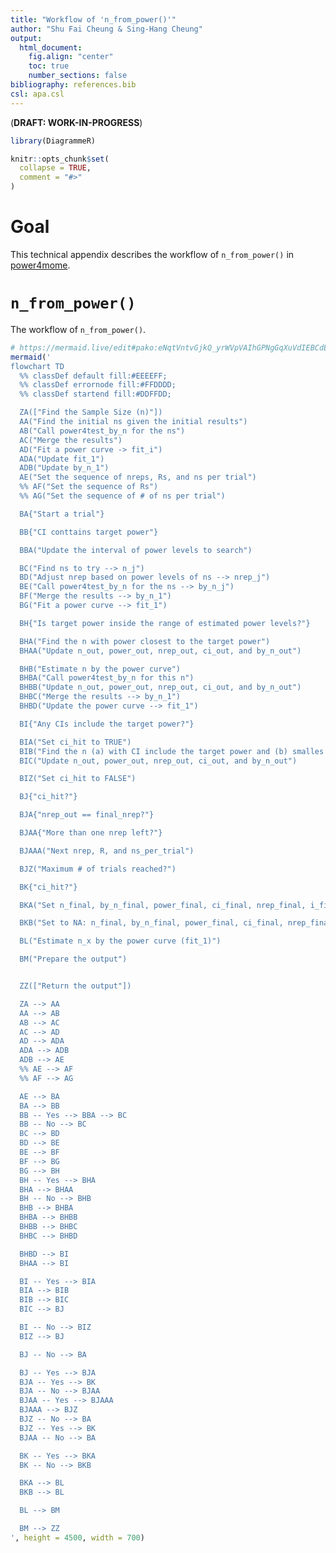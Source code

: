```yaml
---
title: "Workflow of 'n_from_power()'"
author: "Shu Fai Cheung & Sing-Hang Cheung"
output:
  html_document:
    fig.align: "center"
    toc: true
    number_sections: false
bibliography: references.bib
csl: apa.csl
---
```


(**DRAFT: WORK-IN-PROGRESS**)

```r
library(DiagrammeR)
```

```r
knitr::opts_chunk$set(
  collapse = TRUE,
  comment = "#>"
)
```

# Goal

This technical appendix describes the
workflow of `n_from_power()` in
[power4mome](https://sfcheung.github.io/power4mome/).

# `n_from_power()`

The workflow of `n_from_power()`.

```r
# https://mermaid.live/edit#pako:eNqtVntvGjkQ_yrWVpVAIhGPNgGqXuVdIEBCdEraP8pRIWfXwPYWL_V6k9Ao3_1mPfY-CLmedEWK4vH85u2Z2SfHjwPu9J1VFD_4GyYV-TxYCELeviV-xJJkwFck4CuWRoqswijqvxnCbzT6cAjiUsZSgDIDG40G8HsBSxTY4CIwqMEgwwEqw81p7a-FMwqBqzac3LLtLoJ_4U9OaqK-cL7VMxSltRIoFKEKWUREQtbhPReVS8kT8DtZOCjogqDHoojs4gcu3ymeqOXdfinIKpZaTuRQD6AzLtdc3x_oGWgHFGGoiPipvOfk5A-ISS3DHJX5-WUXMMU1o5Uz3IKRmS84Q2DccqVtJvxHyoXPSbwiQvJd0iA38Mcgboh1B2aVhBiNKKSYjl6RvklKoItXQG-0nUPFmZRLn0AkKxsEbFjPhuUCy5sQPxZKsRDEAbYG7TovJVgpFVgfxeU9FAhsYgojfs8jEI_BKSb9TWHds9UWmq3knpxAqsXyu4nKzcpBg-9ponSiyB1LeEBiUVWN4WlRABXSw18_Ci2lK5VLjY69jwJnK-peHH8q5q20ijDHkMlJNX-QpiQMjAUm1rpO4F64hTwGleg-FbkeV9pDkIdQbazxKE5AXqcReNVa1Y10qVRiGaeqgQA86tTpkx_i_-w96pCBKkWTPfGhcRWcuNtri6Uc5Ab12_iXAoQJEQXY_Z_eaSXefyzeWD-t0rv9RQ0nUEMq9sSDQobCj1JTvHKiS5WaUNOL4O0m1GX5fPNlaK1P3Goha6yOxYSGe027Drh2VyfJFjLKE3JbqPN-R2En8xc-j-iVsaIRU0gCMkuhTrMZYm2Qjx8hc4JFy-ymgspgs1hmgTEBLcyxoyO-qmrTr_SaP2LHw2S0g3EJ82t5ML-mmc8z9hhu0y3OOQ1IoPLM3_DgUwG9POb8pa2TWGq3G5gXc8YkGgJkzUkHa87msmTGtVM4Jte0__sUX1Xabvl4pPFITb_aeiE0A6E_QSuT-KCgRLu85novz7O9fMNVKkUF8a1uF7duB0pxPyPh4s5FwsOtisQA16AhqNmWhnTNjkRyaPfWEOlRvuyQvkAHDNuluLCQcHH3AEG-8sTcGZ5X8K7j8hW66A5wsyAxxEWBxAjnPxIXOOSRGOPQqNgbUzNWLUkLkDU8ds20sSS1k9FeWECO8OwksxeDfPAanyd2nOck9m_Fuwk1g8iQrhk8hvTM4EByWlZhfZ_MzVioYqZlDC1f5ran1PRy5faydGnlp9RC6YGGgmEimM5Nxx_Yz-9eGKLHPL2sQmlxaZGXbj4c8OLKNHZOYT8iObOdpsn53Gk4Wy63LAzgy_spYy0c6KstbMU-HAMm_144C_EMOJaq-HYvfKevZMobjozT9cbpr2B-AZXqeT4I2VqybX67Y2Iex1srwoNQxXKG3_n6c19DnP6T8-j0e73TVrfdaXbPOu97zWbnXcPZO_2TVvu0d37eet89aza73c55q_3ccH5qrWen3WavfdZsdTtnzXar02k4a5mFYjyEr3suvTgVyum32gB8_gcmBcHR
mermaid('
flowchart TD
  %% classDef default fill:#EEEEFF;
  %% classDef errornode fill:#FFDDDD;
  %% classDef startend fill:#DDFFDD;

  ZA(["Find the Sample Size (n)"])
  AA("Find the initial ns given the initial results")
  AB("Call power4test_by_n for the ns")
  AC("Merge the results")
  AD("Fit a power curve -> fit_i")
  ADA("Update fit_1")
  ADB("Update by_n_1")
  AE("Set the sequence of nreps, Rs, and ns per trial")
  %% AF("Set the sequence of Rs")
  %% AG("Set the sequence of # of ns per trial")

  BA{"Start a trial"}

  BB{"CI conttains target power"}

  BBA("Update the interval of power levels to search")

  BC("Find ns to try --> n_j")
  BD("Adjust nrep based on power levels of ns --> nrep_j")
  BE("Call power4test_by_n for the ns --> by_n_j")
  BF("Merge the results --> by_n_1")
  BG("Fit a power curve --> fit_1")

  BH{"Is target power inside the range of estimated power levels?"}

  BHA("Find the n with power closest to the target power")
  BHAA("Update n_out, power_out, nrep_out, ci_out, and by_n_out")

  BHB("Estimate n by the power curve")
  BHBA("Call power4test_by_n for this n")
  BHBB("Update n_out, power_out, nrep_out, ci_out, and by_n_out")
  BHBC("Merge the results --> by_n_1")
  BHBD("Update the power curve --> fit_1")

  BI{"Any CIs include the target power?"}

  BIA("Set ci_hit to TRUE")
  BIB("Find the n (a) with CI include the target power and (b) smalles SE")
  BIC("Update n_out, power_out, nrep_out, ci_out, and by_n_out")

  BIZ("Set ci_hit to FALSE")

  BJ{"ci_hit?"}

  BJA{"nrep_out == final_nrep?"}

  BJAA{"More than one nrep left?"}

  BJAAA("Next nrep, R, and ns_per_trial")

  BJZ("Maximum # of trials reached?")

  BK{"ci_hit?"}

  BKA("Set n_final, by_n_final, power_final, ci_final, nrep_final, i_final")

  BKB("Set to NA: n_final, by_n_final, power_final, ci_final, nrep_final, i_final")

  BL("Estimate n_x by the power curve (fit_1)")

  BM("Prepare the output")


  ZZ(["Return the output"])

  ZA --> AA
  AA --> AB
  AB --> AC
  AC --> AD
  AD --> ADA
  ADA --> ADB
  ADB --> AE
  %% AE --> AF
  %% AF --> AG

  AE --> BA
  BA --> BB
  BB -- Yes --> BBA --> BC
  BB -- No --> BC
  BC --> BD
  BD --> BE
  BE --> BF
  BF --> BG
  BG --> BH
  BH -- Yes --> BHA
  BHA --> BHAA
  BH -- No --> BHB
  BHB --> BHBA
  BHBA --> BHBB
  BHBB --> BHBC
  BHBC --> BHBD

  BHBD --> BI
  BHAA --> BI

  BI -- Yes --> BIA
  BIA --> BIB
  BIB --> BIC
  BIC --> BJ

  BI -- No --> BIZ
  BIZ --> BJ

  BJ -- No --> BA

  BJ -- Yes --> BJA
  BJA -- Yes --> BK
  BJA -- No --> BJAA
  BJAA -- Yes --> BJAAA
  BJAAA --> BJZ
  BJZ -- No --> BA
  BJZ -- Yes --> BK
  BJAA -- No --> BA

  BK -- Yes --> BKA
  BK -- No --> BKB

  BKA --> BL
  BKB --> BL

  BL --> BM

  BM --> ZZ
', height = 4500, width = 700)
```
